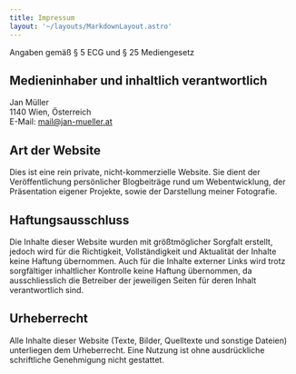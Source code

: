 ```yaml
---
title: Impressum
layout: '~/layouts/MarkdownLayout.astro'
---
```


Angaben gemäß § 5 ECG und § 25 Mediengesetz

## Medieninhaber und inhaltlich verantwortlich

Jan Müller\
1140 Wien, Österreich\
E-Mail: mail@jan-mueller.at

## Art der Website

Dies ist eine rein private, nicht-kommerzielle Website.
Sie dient der Veröffentlichung persönlicher Blogbeiträge rund um Webentwicklung, der Präsentation eigener Projekte, sowie der Darstellung meiner Fotografie.

## Haftungsausschluss

Die Inhalte dieser Website wurden mit größtmöglicher Sorgfalt erstellt, jedoch wird für die Richtigkeit, Vollständigkeit und Aktualität der Inhalte keine Haftung übernommen.
Auch für die Inhalte externer Links wird trotz sorgfältiger inhaltlicher Kontrolle keine Haftung übernommen, da ausschliesslich die Betreiber der jeweiligen Seiten für deren Inhalt verantwortlich sind.

## Urheberrecht

Alle Inhalte dieser Website (Texte, Bilder, Quelltexte und sonstige Dateien) unterliegen dem Urheberrecht.
Eine Nutzung ist ohne ausdrückliche schriftliche Genehmigung nicht gestattet.

